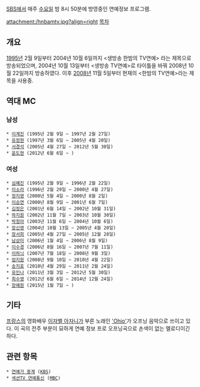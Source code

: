 [[SBS]]에서 매주 [[수요일]] 밤 8시 50분에 방영중인 연예정보 프로그램.

attachment:/hnbamtv.jpg?align=right
[[목차]]

== 개요 ==
[[1995년]] 2월 9일부터 2004년 10월 6일까지 <생방송 한밤의 TV연예> 라는 제목으로 방송되었으며, 2004년 10월 13일부터 <생방송 TV연예>로 타이틀을 바꿔 2008년 10월 22일까지 방송하였다. 이후 [[2008년]] 11월 5일부터 현재의 <한밤의 TV연예>라는 제목을 사용중.

== 역대 MC ==
=== 남성 ===
 * [[이계진]] (1995년 2월 9일 ~ 1997년 2월 27일)
 * [[유정현]] (1997년 3월 6일 ~ 2005년 4월 20일)
 * [[서경석]] (2005년 4월 27일 ~ 2012년 5월 30일)
 * [[윤도현]] (2012년 6월 6일 ~ )

=== 여성 ===
 * [[심혜진]] (1995년 2월 9일 ~ 1996년 2월 22일)
 * [[이소라]] (1996년 2월 29일 ~ 2000년 4월 27일)
 * [[정지영]] (2000년 5월 4일 ~ 2000년 8월 2일)
 * [[이승연]] (2000년 8월 9일 ~ 2001년 6월 7일)
 * [[김정은]] (2001년 6월 14일 ~ 2002년 10월 31일)
 * [[하지원]] (2002년 11월 7일 ~ 2003년 10월 30일)
 * [[박정아]] (2003년 11월 6일 ~ 2004년 10월 6일)
 * [[장신영]] (2004년 10월 13일 ~ 2005년 4월 20일)
 * [[장서희]] (2005년 4월 27일 ~ 2005년 12월 28일)
 * [[남상미]] (2006년 1월 4일 ~ 2006년 8월 9일)
 * [[이수경]] (2006년 8월 16일 ~ 2007년 7월 11일)
 * [[이하늬]] (2007년 7월 18일 ~ 2008년 9월 3일)
 * [[엄지원]] (2008년 9월 10일 ~ 2010년 4월 22일)
 * [[송지효]] (2010년 4월 29일 ~ 2011년 2월 24일)
 * [[유인나]] (2011년 3월 3일 ~ 2012년 5월 30일)
 * [[최수영]] (2012년 6월 6일 ~ 2014년 12월 24일)
 * [[장예원]] (2015년 1월 7일 ~ )

== 기타 ==
[[프랑스]]의 영화배우 [[이자벨 아자니]]가 부른 노래인 [http://www.youtube.com/watch?feature=player_embedded&v=BwvYkxZrGZ0 'Ohio']가 오프닝 음악으로 쓰이고 있다. 이 곡의 전주 부분이 묘하게 연예 정보 프로 오프닝곡으로 손색이 없는 멜로디이긴 하다.

== 관련 항목 ==
 * [[연예가 중계]] ([[KBS]])
 * [[섹션TV 연예통신]] ([[MBC]])
